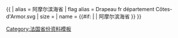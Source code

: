 {{ {{{1<noinclude>|country showdata</noinclude>}}}
| alias = 阿摩尔滨海省
| flag alias = Drapeau fr département Côtes-d'Armor.svg
| size = {{{size|}}}
| name = {{#if: {{{name|}}} | {{{name|}}} | 阿摩尔滨海省 }}
}}<noinclude>
[[Category:法国省份资料模板]]
</noinclude>